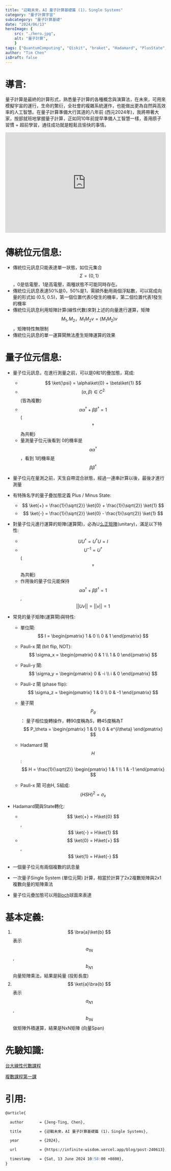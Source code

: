 ```yaml
---
title: "迎戰未來，AI 量子計算基礎篇 (1)，Single Systems"
category: "量子計算宇宙"
subcategory: "量子計算基礎"
date: "2024/06/13"
heroImage: {
    src: "./hero.jpg",
    alt: "量子計算",
    }
tags: ["QuantumComputing", "Qiskit", "braket", "Hadamard", "PlusState", "MinusState", "BlochSphere", "AI量子計算", "量子計算基礎", "3C"]
author: "Tim Chen"
isDraft: false
---
```

# 導言:
量子計算是最終的計算形式，熟悉量子計算的各種概念與演算法，在未來，可用來模擬宇宙的運行，生命的繁衍，全社會的複雜系統運作，也能做出更為自然與高效率的人工智慧。在量子計算準備大行其道的八年前 (西元2024年)，我將帶著大家，按部就班地掌握量子計算，正如同10年前提早準備人工智慧一樣，善用原子習慣 + 超前學習，通往成功就是輕鬆且愉快的事情。

<p align="center"><iframe width="100%" height="315" src="https://www.youtube.com/embed/3-c4xJa7Flk?si=MaKwRUuK01_ebU-u" frameborder="0" allow="accelerometer; autoplay; clipboard-write; encrypted-media; gyroscope; picture-in-picture" allowfullscreen></iframe></p>

# 傳統位元信息:
- 傳統位元訊息只能表達單一狀態，如位元集合 $$ \Sigma = \{0, 1\} $$ ，0是低電壓，1是高電壓，兩種狀態不可能同時存在。
- 傳統位元訊息表達50%是0，50%是1，需額外動用兩個浮點數，可以寫成向量的形式如 (0.5, 0.5)，第一個位置代表0發生的機率，第二個位置代表1發生的機率
- 傳統位元訊息利用矩陣計算(線性代數)來對上述的向量進行運算，矩陣$$ M_{1},M_{2}，M_{1}M_{2}v = (M_{1}M_{2})v $$，矩陣特性無限制
- 傳統位元訊息的單一運算閘無法產生矩陣運算的效果

# 量子位元信息:
- 量子位元訊息，在進行測量之前，可以是0和1的疊加態，寫成:
  - $$ \ket{\psi} = \alpha\ket{0} + \beta\ket{1} $$
  - $$ (\alpha, \beta) \in C^{2} $$(皆為複數)
  - $$ \alpha\alpha^{\dagger} + \beta\beta^{\dagger} = 1 $$ ($$ \dagger $$ 為共軛)
  - 量測量子位元後看到 0的機率是 $$ \alpha\alpha^{\dagger} $$，看到 1的機率是 $$ \beta\beta^{\dagger} $$

- 量子位元在量測之前，天生自帶混合狀態，經過一連串計算以後，最後才進行測量
- 有特殊名字的量子疊加態定義 Plus / Minus State:
  - $$ \ket{+} = \frac{1}{\sqrt{2}} \ket{0} + \frac{1}{\sqrt{2}} \ket{1} $$
  - $$ \ket{-} = \frac{1}{\sqrt{2}} \ket{0} - \frac{1}{\sqrt{2}} \ket{1} $$

- 對量子位元進行運算的矩陣(運算閘)，必為U[么正矩陣](https://en.wikipedia.org/wiki/Unitary_matrix)(unitary)，滿足以下特性:
  - $$ UU^{\dagger} = U^{\dagger}U = I $$
  - $$ U^{-1} = U^{\dagger} $$ ($$ \dagger $$ 為共軛)
  - 作用後的量子位元能保持​ $$ \alpha\alpha^{\dagger} + \beta\beta^{\dagger} = 1 $$, $$ ||Uv|| = ||v|| = 1 $$

- 常見的量子矩陣(運算閘)與特性:
    - 單位閘:
    $$
    I = 
    \begin{pmatrix}
    1 & 0 \\
    0 & 1
    \end{pmatrix}
    $$

    - Pauli-x 閘 (bit flip, NOT): 
    $$
    \sigma_x = 
    \begin{pmatrix}
    0 & 1 \\
    1 & 0
    \end{pmatrix}
    $$

    - Pauli-y 閘:
    $$
    \sigma_y = 
    \begin{pmatrix}
    0 & -i \\
    i & 0
    \end{pmatrix}
    $$

    - Pauli-z 閘 (phase flip):
    $$
    \sigma_z = 
    \begin{pmatrix}
    1 & 0 \\
    0 & -1
    \end{pmatrix}
    $$

    - 量子閘 $$ P_\theta $$：
    量子相位旋轉操作，轉90度稱為S，轉45度稱為T​
    $$
    P_\theta = 
    \begin{pmatrix}
    1 & 0 \\
    0 & e^{i\theta}
    \end{pmatrix}
    $$

    - Hadamard 閘 $$ H $$:
    $$
    H = 
    \frac{1}{\sqrt{2}} 
    \begin{pmatrix}
    1 & 1 \\
    1 & -1
    \end{pmatrix}
    $$

    - Pauli-x 閘 可由H, S組成:
    $$  
    (HSH)^{2} = \sigma_x
    $$
- Hadamard閘與State轉化:
  - $$ \ket{+} = H\ket{0} $$, $$ \ket{-} = H\ket{1} $$
  - $$ \ket{0} = H\ket{+} $$, $$ \ket{1} = H\ket{-} $$
- 一個量子位元有兩個複數的訊息量
- 一次量子Single System (單位元閘) 計算，相當於計算了2x2複數矩陣與2x1複數向量的矩陣乘法
- 量子位元疊加態可以用[Bloch](https://en.wikipedia.org/wiki/Bloch_sphere)球面來表達

# 基本定義:
1. $$ \bra{a}\ket{b} $$ 表示 $$ a_{1N} $$, $$ b_{N1} $$ 向量矩陣乘法，結果是純量 (投影長度)
2. $$ \ket{a}\bra{b} $$ 表示 $$ a_{N1} $$, $$ b_{1N} $$ 做矩陣外積運算，結果是NxN矩陣 (向量Span)

# 先驗知識:
[台大線性代數課程](https://ocw.aca.ntu.edu.tw/ntu-ocw/ocw/cou/102S207)

[複數課程第一課](https://ocw.nthu.edu.tw/ocw/index.php?page=chapter&cid=289&chid=6153)

# 引用:
```markdown
@article{

  author       = {Jeng-Ting, Chen},

  title        = {迎戰未來，AI 量子計算基礎篇 (1)，Single Systems},  

  year         = {2024},

  url          = {https://infinite-wisdom.vercel.app/blog/post-240613},

  timestamp    = {Sat, 13 June 2024 10:58:00 +0800},
}
```